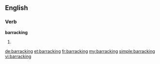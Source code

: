 ==English==
===Verb===
'''barracking'''
# {{present participle of|[[barrack]]}}

[[de:barracking]]
[[et:barracking]]
[[fr:barracking]]
[[my:barracking]]
[[simple:barracking]]
[[vi:barracking]]